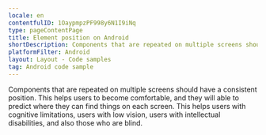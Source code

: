 ```yaml
---
locale: en
contentfulID: 1OaypmpzPF998y6N1I9iNq
type: pageContentPage
title: Element position on Android
shortDescription: Components that are repeated on multiple screens should have a consistent position.
platformFilter: Android
layout: Layout - Code samples
tag: Android code sample
---
```


Components that are repeated on multiple screens should have a consistent position. This helps users to become comfortable, and they will able to predict where they can find things on each screen. This helps users with cognitive limitations, users with low vision, users with intellectual disabilities, and also those who are blind.

<CodeSample id="element-position" locale="en" platform="android" />
